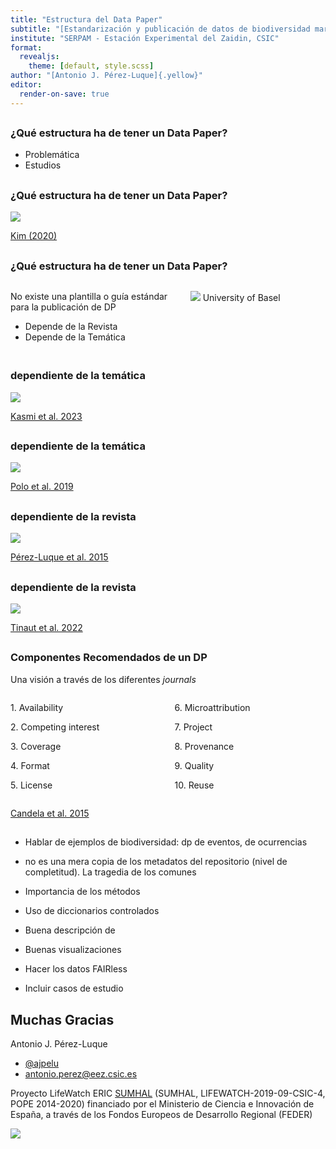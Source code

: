 ```yaml
---
title: "Estructura del Data Paper"
subtitle: "[Estandarización y publicación de datos de biodiversidad marinos en GBIF y en revistas científicas (data papers)</br> Taller GBIF.ES - Nodo GBIF España</br>21-22/03/2023]{.smaller}"
institute: "SERPAM - Estación Experimental del Zaidin, CSIC"
format: 
  revealjs:
    theme: [default, style.scss]
author: "[Antonio J. Pérez-Luque]{.yellow}"
editor:
  render-on-save: true
---
```


## 
### ¿Qué [estructura]{.yellow} ha de tener un Data Paper?

- Problemática 
- Estudios 

## 
### ¿Qué [estructura]{.yellow} ha de tener un Data Paper?

![](assets/templates_field.png){fig-align="center"}

[[Kim (2020)](https://doi.org/10.6087/kcse.185)]{.smaller}


## 
### ¿Qué [estructura]{.yellow} ha de tener un Data Paper?
:::: {.columns}

::: {.column width="50%" align="center"}

No existe una plantilla o guía estándar para la publicación de DP

  - Depende de la [Revista]{.yellow}
  - Depende de la [Temática]{.yellow} 
:::

::: {.column width="40%"}

![](assets/hourglass_model_white.png){fig-align="center"}
[University of Basel]{.smaller}
:::

::::

## 
### dependiente de la [temática]{.yellow}
![](assets/type_genetica.png){fig-align="center"}

[[Kasmi et al. 2023](https://doi.org/10.1186/s12863-023-01119-4)]{.smaller}


## 
### dependiente de la [temática]{.yellow}
![](assets/type_essd.png){fig-align="center"}

[[Polo et al. 2019](https://doi.org/10.5194/essd-11-393-2019)]{.smaller}


## 
### dependiente de la [revista]{.yellow}
![](assets/biodiversity_phytokeys.png){fig-align="center"}

[[Pérez-Luque et al. 2015](https://doi.org/10.3897%2Fphytokeys.46.9116)]{.smaller}


## 
### dependiente de la [revista]{.yellow}
![](assets/biodiversity_ecosistemas.png){fig-align="center"}

[[Tinaut et al. 2022](https://doi.org/10.7818/ECOS.2356)]{.smaller}


##
### Componentes Recomendados de un DP 

Una visión a través de los diferentes *journals* 


:::: {.columns}

::: {.column width="50%"}
[1.]{.yellow} Availability 

[2.]{.yellow}  Competing interest 

[3.]{.yellow}  Coverage 

[4.]{.yellow}  Format 

[5.]{.yellow}  License 
:::

::: {.column width="50%"}
[6.]{.yellow}  Microattribution 

[7.]{.yellow}  Project 

[8.]{.yellow}  Provenance 

[9.]{.yellow}  Quality 

[10.]{.yellow}  Reuse 
:::

::::


[[Candela et al. 2015](https://doi.org/10.1002/asi.23358)]{.smaller}

## 

- Hablar de ejemplos de biodiversidad: dp de eventos, de ocurrencias
- no es una mera copia de los metadatos del repositorio (nivel de completitud). La tragedia de los comunes 
- Importancia de los métodos
- Uso de diccionarios controlados 
- Buena descripción de
- Buenas visualizaciones 

- Hacer los datos FAIRless 
- Incluir casos de estudio 


## Muchas Gracias

[Antonio J. Pérez-Luque]{.yellow}

- [@ajpelu](https://twitter.com/ajpelu)
- [antonio.perez@eez.csic.es](mailto: antonio.perez@eez.csic.es)



[Proyecto LifeWatch ERIC [SUMHAL](https://lifewatcheric-sumhal.csic.es) (SUMHAL, LIFEWATCH-2019-09-CSIC-4, POPE 2014-2020) financiado por el Ministerio de Ciencia e Innovación de España, a través de los Fondos Europeos de Desarrollo Regional (FEDER)]{.smaller}



![](assets/logos_semiblue.png){fig-align="center"}

